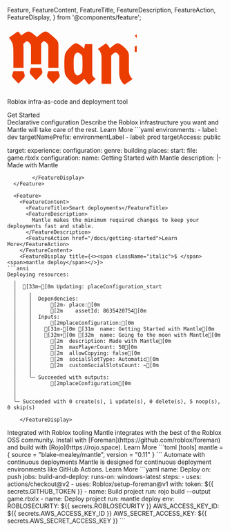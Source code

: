   Feature,
  FeatureContent,
  FeatureTitle,
  FeatureDescription,
  FeatureAction,
  FeatureDisplay,
} from '@components/feature';

<heading className="w-full p-10 flex flex-col gap-2 items-center justify-center">
  <svg style={{ width: '464px', aspectRatio: '464 / 138', maxWidth: '100%' }}viewBox="0 0 464 138" fill="none" xmlns="http://www.w3.org/2000/svg">
    <path d="M196.844 39.87V109.57C197.524 113.537 200.187 117.05 204.834 120.11L189.534 133.2C188.06 132.18 186.247 130.367 184.094 127.76C181.94 125.153 180.127 122.49 178.654 119.77C169.247 128.95 162.674 133.54 158.934 133.54C156.214 133.54 151.794 130.537 145.674 124.53C139.667 118.523 135.927 113.65 134.454 109.91C132.98 106.17 132.244 98.1233 132.244 85.77C132.244 73.3033 132.98 65.2 134.454 61.46C135.927 57.72 139.667 52.8467 145.674 46.84C151.794 40.8333 156.214 37.83 158.934 37.83C162.9 37.83 169.304 41.91 178.144 50.07L180.184 39.87H196.844ZM173.214 65.88C172.42 64.4067 170.777 62.9333 168.284 61.46C165.904 59.8733 164.09 59.08 162.844 59.08C161.597 59.08 160.237 59.8167 158.764 61.29C157.404 62.7633 156.497 64.1233 156.044 65.37C154.57 67.41 153.834 74.21 153.834 85.77C153.834 97.2167 154.57 103.96 156.044 106C156.497 107.133 157.404 108.493 158.764 110.08C160.237 111.553 161.597 112.29 162.844 112.29C164.09 112.29 165.904 111.553 168.284 110.08C170.777 108.493 172.364 107.077 173.044 105.83C173.837 104.583 174.29 97.9533 174.404 85.94C174.404 73.9267 174.007 67.24 173.214 65.88Z" fill="#EB3C01"/>
    <path d="M240.819 131.5H218.379V72.85C218.379 67.07 217.699 62.5933 216.339 59.42C214.979 56.2467 212.826 53.47 209.879 51.09L228.579 38C232.773 41.4 235.889 45.31 237.929 49.73C246.316 41.7967 252.209 37.83 255.609 37.83C259.123 37.83 264.336 41.0033 271.249 47.35C278.276 53.5833 281.789 59.76 281.789 65.88V98.69C281.789 104.47 282.469 108.947 283.829 112.12C285.189 115.293 287.343 118.07 290.289 120.45L271.589 133.54C263.429 127.08 259.349 117.9 259.349 106V68.26C259.349 66.3333 258.329 64.35 256.289 62.31C254.249 60.1567 252.323 59.08 250.509 59.08C248.809 59.08 245.579 61.46 240.819 66.22V131.5Z" fill="#EB3C01"/>
    <path d="M326.317 57.72V95.29C326.317 100.617 328.131 105.49 331.757 109.91C335.384 114.33 340.371 117.843 346.717 120.45L328.017 133.54C321.217 130.367 315.494 126.003 310.847 120.45C306.201 114.783 303.877 108.833 303.877 102.6V57.72H295.377V44.97L303.877 42.93C303.651 37.3767 302.971 33.0133 301.837 29.84C300.704 26.5533 298.551 23.38 295.377 20.32L314.077 7.23001C322.237 13.69 326.317 22.87 326.317 34.77V39.87H345.357V57.72H326.317Z" fill="#EB3C01"/>
    <path d="M356.883 4H379.323V98.69C379.323 104.47 380.003 108.947 381.363 112.12C382.723 115.293 384.876 118.07 387.823 120.45L369.123 133.54C360.963 127.08 356.883 117.9 356.883 106V4Z" fill="#EB3C01"/>
    <path d="M459.125 85.43V91.55H417.985C417.985 98.35 418.835 103.733 420.535 107.7C421.101 109.06 422.121 110.477 423.595 111.95C425.068 113.31 426.598 113.99 428.185 113.99C429.771 113.99 431.755 112.63 434.135 109.91C436.515 107.19 438.385 103.903 439.745 100.05L457.255 112.46C454.195 118.127 449.491 123.057 443.145 127.25C436.911 131.443 431.868 133.54 428.015 133.54C424.161 133.54 418.551 130.537 411.185 124.53C403.931 118.523 399.511 113.877 397.925 110.59C396.338 107.19 395.545 98.9167 395.545 85.77C395.545 72.51 396.338 64.2367 397.925 60.95C399.511 57.55 403.931 52.8467 411.185 46.84C418.551 40.8333 423.935 37.83 427.335 37.83C430.735 37.83 436.061 40.8333 443.315 46.84C450.681 52.8467 455.158 57.55 456.745 60.95C458.331 64.2367 459.125 72.3967 459.125 85.43ZM435.495 64.18C434.701 62.5933 433.398 61.0633 431.585 59.59C429.885 58.1167 428.241 57.38 426.655 57.38C425.181 57.38 423.481 58.91 421.555 61.97C419.628 64.9167 418.438 69.3933 417.985 75.4H437.365C437.025 69.3933 436.401 65.6533 435.495 64.18Z" fill="#EB3C01"/>
    <path d="M55 86.46V44.97C55 43.0433 54.6033 41.4566 53.81 40.21C53.13 38.85 51.94 37.32 50.24 35.62C48.54 33.92 47.18 33.07 46.16 33.07C43.8933 33.07 40.89 35.3366 37.15 39.87C37.49 42.7033 37.66 45.7066 37.66 48.88V94.46H14.2V58.74C14.2 49.1066 13.52 42.3633 12.16 38.51C10.9133 34.6566 8.19333 30.0666 4 24.74L24.4 10.46C28.0267 13.0666 30.6333 16.1833 32.22 19.81C40.38 13.5766 46.16 10.46 49.56 10.46C52.96 10.46 59.3633 14.8233 68.77 23.55C78.1767 14.8233 84.8067 10.46 88.66 10.46C91.4933 10.46 96.31 13.4633 103.11 19.47C110.023 25.3633 114.33 29.5566 116.03 32.05C117.73 34.43 118.58 37.6033 118.58 41.57V94.46H95.12V44.97C95.12 42.8166 94.7233 41.1733 93.93 40.04C93.1367 38.7933 91.7767 37.32 89.85 35.62C88.0367 33.92 86.3933 33.07 84.92 33.07C83.56 33.07 81.35 34.94 78.29 38.68C78.4033 39.2466 78.46 40.21 78.46 41.57V86.46H55Z" fill="#EB3C01"/>
    <path d="M14.2 102.46H37.66L40.138 109.894C41.0744 112.703 40.3823 115.8 38.3388 117.944L26.6538 130.201C26.2598 130.614 25.6002 130.614 25.2062 130.201L13.5212 117.944C11.4777 115.8 10.7856 112.703 11.7221 109.894L14.2 102.46Z" fill="#EB3C01"/>
    <path d="M55 94.46H78.46L80.9379 101.894C81.8744 104.703 81.1822 107.8 79.1388 109.944L67.4538 122.201C67.0597 122.614 66.4002 122.614 66.0062 122.201L54.3212 109.944C52.2777 107.8 51.5855 104.703 52.522 101.894L55 94.46Z" fill="#EB3C01"/>
    <path d="M95.12 102.46H118.58L121.058 109.894C121.994 112.703 121.302 115.8 119.259 117.944L107.574 130.201C107.18 130.614 106.52 130.614 106.126 130.201L94.4412 117.944C92.3977 115.8 91.7056 112.703 92.6421 109.894L95.12 102.46Z" fill="#EB3C01"/>
  </svg>
  <p className="text-xl sm:text-2xl font-medium text-center">Roblox infra-as-code and deployment tool</p>
  <FeatureAction href="/docs/getting-started">Get Started</FeatureAction>
</heading>

<div className="max-w-[90rem] mx-auto pl-[max(env(safe-area-inset-left),1.5rem)] pr-[max(env(safe-area-inset-right),1.5rem)]">
  <Feature reverse>
    <FeatureContent>
      <FeatureTitle>Declarative configuration</FeatureTitle>
      <FeatureDescription>
        Describe the Roblox infrastructure you want and Mantle will take care of
        the rest.
      </FeatureDescription>
      <FeatureAction href="/docs/configuration">Learn More</FeatureAction>
    </FeatureContent>
    <FeatureDisplay title="mantle.yml">
```yaml
environments:
  - label: dev
    targetNamePrefix: environmentLabel
  - label: prod
    targetAccess: public

target:
  experience:
    configuration:
      genre: building
    places:
      start:
        file: game.rbxlx
        configuration:
          name: Getting Started with Mantle
          description: |-
            Made with Mantle
```
        </FeatureDisplay>
  </Feature>

  <Feature>
    <FeatureContent>
      <FeatureTitle>Smart deployments</FeatureTitle>
      <FeatureDescription>
        Mantle makes the minimum required changes to keep your deployments fast and stable.
      </FeatureDescription>
      <FeatureAction href="/docs/getting-started">Learn More</FeatureAction>
    </FeatureContent>
    <FeatureDisplay title={<><span className="italic">$ </span><span>mantle deploy</span></>}>
```ansi
Deploying resources:
  ╷
  │  [33m~[0m Updating: placeConfiguration_start
  │    ╷
  │    │  Dependencies:
  │    │      [2m- place:[0m
  │    │      [2m    assetId: 8635420754[0m
  │    │  Inputs:
  │    │      [2mplaceConfiguration:[0m
  │    │    [31m-[0m [31m  name: Getting Started with Mantle[0m
  │    │    [32m+[0m [32m  name: Going to the moon with Mantle[0m
  │    │      [2m  description: Made with Mantle[0m
  │    │      [2m  maxPlayerCount: 50[0m
  │    │      [2m  allowCopying: false[0m
  │    │      [2m  socialSlotType: Automatic[0m
  │    │      [2m  customSocialSlotsCount: ~[0m
  │    │  
  │    ╰─ Succeeded with outputs:
  │           [2mplaceConfiguration[0m
  │  
  │  
  ╰─ Succeeded with 0 create(s), 1 update(s), 0 delete(s), 5 noop(s), 0 skip(s)
```
        </FeatureDisplay>
  </Feature>

  <Feature reverse>
    <FeatureContent>
      <FeatureTitle>Integrated with Roblox tooling</FeatureTitle>
      <FeatureDescription>
        Mantle integrates with the best of the Roblox OSS community. Install with
        [Foreman](https://github.com/roblox/foreman) and build with [Rojo](https://rojo.space).
      </FeatureDescription>
      <FeatureAction href="/docs/installation">Learn More</FeatureAction>
    </FeatureContent>
    <FeatureDisplay title="foreman.toml">
```toml
[tools]
mantle = { source = "blake-mealey/mantle", version = "0.11" }
```
    </FeatureDisplay>
  </Feature>

  <Feature>
    <FeatureContent>
      <FeatureTitle>Automate with continuous deployments</FeatureTitle>
      <FeatureDescription>
        Mantle is designed for continuous deployment environments like GitHub Actions.
      </FeatureDescription>
      <FeatureAction href="/docs/continuous-deployment">Learn More</FeatureAction>
    </FeatureContent>
    <FeatureDisplay title=".github/workflows/deploy.yml">
```yaml
name: Deploy
on: push
jobs:
  build-and-deploy:
    runs-on: windows-latest
    steps:
      - uses: actions/checkout@v2
      - uses: Roblox/setup-foreman@v1
        with:
          token: ${{ secrets.GITHUB_TOKEN }}
      - name: Build project
        run: rojo build --output game.rbxlx
      - name: Deploy project
        run: mantle deploy
        env:
          ROBLOSECURITY: ${{ secrets.ROBLOSECURITY }}
          AWS_ACCESS_KEY_ID: ${{ secrets.AWS_ACCESS_KEY_ID }}
          AWS_SECRET_ACCESS_KEY: ${{ secrets.AWS_SECRET_ACCESS_KEY }}
```
        </FeatureDisplay>
  </Feature>
</div>
